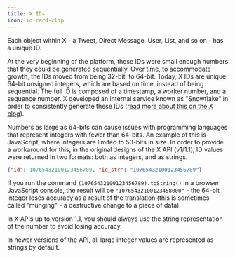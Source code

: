 ```yaml
---
title: X IDs
icon: id-card-clip
---
```


Each object within X - a Tweet, Direct Message, User, List, and so on - has a unique ID.

At the very beginning of the platform, these IDs were small enough numbers that they could be generated sequentially. Over time, to accommodate growth, the IDs moved from being 32-bit, to 64-bit. Today, X IDs are unique 64-bit unsigned integers, which are based on time, instead of being sequential. The full ID is composed of a timestamp, a worker number, and a sequence number. X developed an internal service known as "Snowflake" in order to consistently generate these IDs ([read more about this on the X blog](https://blog.x.com/engineering/en_us/a/2010/announcing-snowflake.html)).

Numbers as large as 64-bits can cause issues with programming languages that represent integers with fewer than 64-bits. An example of this is JavaScript, where integers are limited to 53-bits in size. In order to provide a workaround for this, in the original designs of the X API (v1/1.1), ID values were returned in two formats: both as integers, and as strings.

```json
{"id": 10765432100123456789, "id_str": "10765432100123456789"}
```

If you run the command `(10765432100123456789).toString()` in a browser JavaScript console, the result will be `"10765432100123458000"` - the 64-bit integer loses accuracy as a result of the translation (this is sometimes called "munging" - a destructive change to a piece of data).

In X APIs up to version 1.1, you should always use the string representation of the number to avoid losing accuracy.

In newer versions of the API, all large integer values are represented as strings by default.